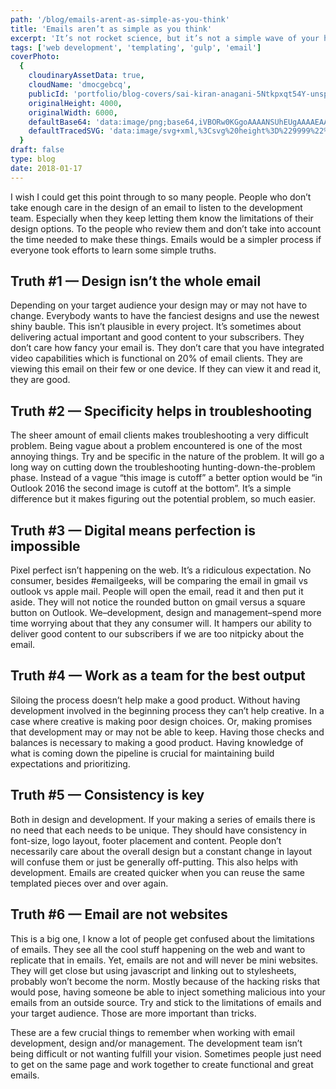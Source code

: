 ```yaml
---
path: '/blog/emails-arent-as-simple-as-you-think'
title: 'Emails aren’t as simple as you think'
excerpt: 'It’s not rocket science, but it’s not a simple wave of your hand either'
tags: ['web development', 'templating', 'gulp', 'email']
coverPhoto:
  {
    cloudinaryAssetData: true,
    cloudName: 'dmocgebcq',
    publicId: 'portfolio/blog-covers/sai-kiran-anagani-5Ntkpxqt54Y-unsplash_y0qbwc.jpg',
    originalHeight: 4000,
    originalWidth: 6000,
    defaultBase64: 'data:image/png;base64,iVBORw0KGgoAAAANSUhEUgAAAAEAAAABCAYAAAAfFcSJAAAADUlEQVR42mMMXG/8HwAEwAI0Bj1bnwAAAABJRU5ErkJggg==',
    defaultTracedSVG: 'data:image/svg+xml,%3Csvg%20height%3D%229999%22%20viewBox%3D%220%200%209999%209999%22%20width%3D%229999%22%20xmlns%3D%22http%3A%2F%2Fwww.w3.org%2F2000%2Fsvg%22%3E%3Cpath%20d%3D%22m0%200h9999v9999h-9999z%22%20fill%3D%22%23f9fafb%22%2F%3E%3C%2Fsvg%3E',
  }
draft: false
type: blog
date: 2018-01-17
---
```


I wish I could get this point through to so many people. People who don’t take enough care in the design of an email to listen to the development team. Especially when they keep letting them know the limitations of their design options. To the people who review them and don’t take into account the time needed to make these things. Emails would be a simpler process if everyone took efforts to learn some simple truths.

## Truth #1 — Design isn’t the whole email

Depending on your target audience your design may or may not have to change. Everybody wants to have the fanciest designs and use the newest shiny bauble. This isn’t plausible in every project. It’s sometimes about delivering actual important and good content to your subscribers. They don’t care how fancy your email is. They don’t care that you have integrated video capabilities which is functional on 20% of email clients. They are viewing this email on their few or one device. If they can view it and read it, they are good.

## Truth #2 — Specificity helps in troubleshooting

The sheer amount of email clients makes troubleshooting a very difficult problem. Being vague about a problem encountered is one of the most annoying things. Try and be specific in the nature of the problem. It will go a long way on cutting down the troubleshooting hunting-down-the-problem phase. Instead of a vague “this image is cutoff” a better option would be “in Outlook 2016 the second image is cutoff at the bottom”. It’s a simple difference but it makes figuring out the potential problem, so much easier.

## Truth #3 — Digital means perfection is impossible

Pixel perfect isn’t happening on the web. It’s a ridiculous expectation. No consumer, besides #emailgeeks, will be comparing the email in gmail vs outlook vs apple mail. People will open the email, read it and then put it aside. They will not notice the rounded button on gmail versus a square button on Outlook. We–development, design and management–spend more time worrying about that they any consumer will. It hampers our ability to deliver good content to our subscribers if we are too nitpicky about the email.

## Truth #4 — Work as a team for the best output

Siloing the process doesn’t help make a good product. Without having development involved in the beginning process they can’t help creative. In a case where creative is making poor design choices. Or, making promises that development may or may not be able to keep. Having those checks and balances is necessary to making a good product. Having knowledge of what is coming down the pipeline is crucial for maintaining build expectations and prioritizing.

## Truth #5 — Consistency is key

Both in design and development. If your making a series of emails there is no need that each needs to be unique. They should have consistency in font-size, logo layout, footer placement and content. People don’t necessarily care about the overall design but a constant change in layout will confuse them or just be generally off-putting. This also helps with development. Emails are created quicker when you can reuse the same templated pieces over and over again.

## Truth #6 — Email are not websites

This is a big one, I know a lot of people get confused about the limitations of emails. They see all the cool stuff happening on the web and want to replicate that in emails. Yet, emails are not and will never be mini websites. They will get close but using javascript and linking out to stylesheets, probably won’t become the norm. Mostly because of the hacking risks that would pose, having someone be able to inject something malicious into your emails from an outside source. Try and stick to the limitations of emails and your target audience. Those are more important than tricks.

These are a few crucial things to remember when working with email development, design and/or management. The development team isn’t being difficult or not wanting fulfill your vision. Sometimes people just need to get on the same page and work together to create functional and great emails.
